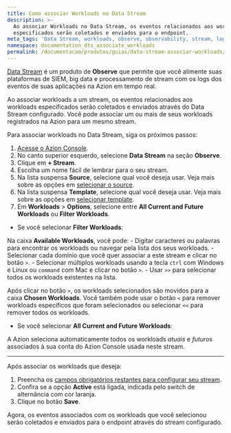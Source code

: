 ```yaml
---
title: Como associar Workloads no Data Stream
description: >-
  Ao associar Workloads no Data Stream, os eventos relacionados aos workloads
  especificados serão coletados e enviados para o endpoint.
meta_tags: 'Data Stream, workloads, observe, observability, stream, logs'
namespace: documentation_dts_associate_workloads
permalink: /documentacao/produtos/guias/data-stream-associar-workloads/
---
```


[Data Stream](/pt-br/documentacao/produtos/observe/data-stream/) é um produto de **Observe** que permite que você alimente suas plataformas de SIEM, big data e processamento de stream com os logs dos eventos de suas aplicações na Azion em tempo real.

Ao associar workloads a um stream, os eventos relacionados aos workloads especificados serão coletados e enviados através do Data Stream configurado. Você pode associar um ou mais de seus workloads registrados na Azion para um mesmo stream.

Para associar workloads no Data Stream, siga os próximos passos:

1. [Acesse o Azion Console](https://console.azion.com).
2. No canto superior esquerdo, selecione **Data Stream** na seção **Observe**.
3. Clique em **+ Stream**.
4. Escolha um nome fácil de lembrar para o seu stream.
5. Na lista suspensa **Source**, selecione qual você deseja usar. Veja mais sobre as opções em [selecionar o source](/pt-br/documentacao/produtos/observe/data-stream/#data-sources).
6. Na lista suspensa **Template**, selecione qual você deseja usar. Veja mais sobre as opções em [selecionar template](/pt-br/documentacao/produtos/observe/data-stream/#templates).
7. Em **Workloads** > **Options**, selecione entre **All Current and Future Workloads** ou **Filter Workloads**.

- Se você selecionar **Filter Workloads**:

Na caixa **Available Workloads**, você pode:
    - Digitar caracteres ou palavras para encontrar os workloads ou navegar pela lista dos seus workloads.
    - Selecionar cada domínio que você quer associar a este stream e clicar no botão `>`.
    - Selecionar múltiplos workloads usando a tecla `ctrl` com Windows e Linux ou `command` com Mac e clicar no botão `>`.
    - Usar `>>` para selecionar todos os workloads existentes na lista.

Após clicar no botão `>`, os workloads selecionados são movidos para a caixa **Chosen Workloads**. Você também pode usar o botão `<` para remover workloads específicos que foram selecionados ou selecionar `<<` para remover todos os workloads.

- Se você selecionar **All Current and Future Workloads**:

A Azion seleciona automaticamente todos os workloads *atuais* e *futuros* associados à sua conta do Azion Console usada neste stream.

---

Após associar os workloads que deseja:

1. Preencha os [campos obrigatórios restantes para configurar seu stream](/pt-br/documentacao/produtos/guias/como-usar-data-stream/).
2. Confira se a opção **Active** está ligada, indicada pelo switch de alternância com cor laranja.
3. Clique no botão **Save**.

Agora, os eventos associados com os workloads que você selecionou serão coletados e enviados para o endpoint através do stream configurado.





